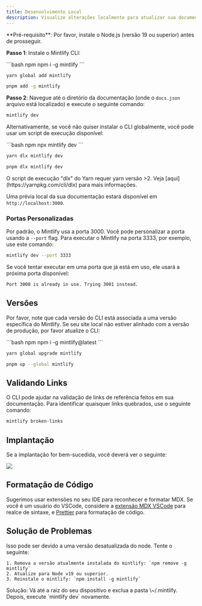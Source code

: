 ```yaml
---
title: Desenvolvimento Local
description: Visualize alterações localmente para atualizar sua documentação
---
```


<Info>
  **Pré-requisito**: Por favor, instale o Node.js (versão 19 ou superior) antes de prosseguir.
</Info>

**Passo 1**: Instale o Mintlify CLI:

<CodeGroup>
  ```bash npm
  npm i -g mintlify
  ```

  ```bash yarn
  yarn global add mintlify
  ```

  ```bash pnpm
  pnpm add -g mintlify
  ```
</CodeGroup>

**Passo 2**: Navegue até o diretório da documentação (onde o `docs.json` arquivo está localizado) e execute o seguinte comando:

```bash
mintlify dev
```

Alternativamente, se você não quiser instalar o CLI globalmente, você pode usar um script de execução disponível:

<CodeGroup>
  ```bash npm
  npx mintlify dev
  ```

  ```bash yarn
  yarn dlx mintlify dev
  ```

  ```bash pnpm
  pnpm dlx mintlify dev
  ```
</CodeGroup>

<Warning>
  O script de execução "dlx" do Yarn requer yarn versão >2. Veja [aqui](https://yarnpkg.com/cli/dlx) para mais informações.
</Warning>

Uma prévia local da sua documentação estará disponível em `http://localhost:3000`.

### Portas Personalizadas

Por padrão, o Mintlify usa a porta 3000. Você pode personalizar a porta usando a `--port` flag. Para executar o Mintlify na porta 3333, por exemplo, use este comando:

```bash
mintlify dev --port 3333
```

Se você tentar executar em uma porta que já está em uso, ele usará a próxima porta disponível:

```md
Port 3000 is already in use. Trying 3001 instead.
```

## Versões

Por favor, note que cada versão do CLI está associada a uma versão específica do Mintlify. Se seu site local não estiver alinhado com a versão de produção, por favor atualize o CLI:

<CodeGroup>
  ```bash npm
  npm i -g mintlify@latest
  ```

  ```bash yarn
  yarn global upgrade mintlify
  ```

  ```bash pnpm
  pnpm up --global mintlify
  ```
</CodeGroup>

## Validando Links

O CLI pode ajudar na validação de links de referência feitos em sua documentação. Para identificar quaisquer links quebrados, use o seguinte comando:

```bash
mintlify broken-links
```

## Implantação

Se a implantação for bem-sucedida, você deverá ver o seguinte:

<Frame>
  <img className="rounded-md" src="https://mintlify.s3-us-west-1.amazonaws.com/mintlify/images/checks-passed.png" />
</Frame>

## Formatação de Código

Sugerimos usar extensões no seu IDE para reconhecer e formatar MDX. Se você é um usuário do VSCode, considere a [extensão MDX VSCode](https://marketplace.visualstudio.com/items?itemName=unifiedjs.vscode-mdx) para realce de sintaxe, e [Prettier](https://marketplace.visualstudio.com/items?itemName=esbenp.prettier-vscode) para formatação de código.

## Solução de Problemas

<AccordionGroup>
  <Accordion title="Error: Could not load the &#x22;sharp&#x22; module using the darwin-arm64 runtime">
    Isso pode ser devido a uma versão desatualizada do node. Tente o seguinte:

    1. Remova a versão atualmente instalada do mintlify: `npm remove -g mintlify`
    2. Atualize para Node v19 ou superior.
    3. Reinstale o mintlify: `npm install -g mintlify`
  </Accordion>

  <Accordion title="Issue: Encountering an unknown error">
    Solução: Vá até a raiz do seu dispositivo e exclua a pasta \~/.mintlify. Depois, execute `mintlify dev` novamente.
  </Accordion>
</AccordionGroup>
